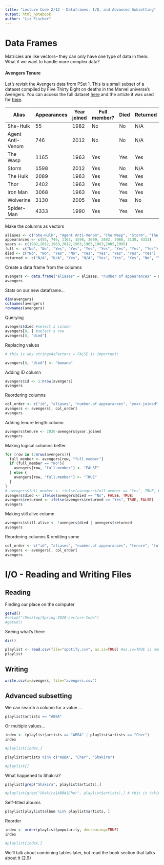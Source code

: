 ```yaml
---
title: "Lecture Code 2/12 - Dataframes, I/O, and Advanced Subsetting"
output: html_notebook
author: "Liz Fischer"
---
```


# Data Frames

Matricies are like vectors-- they can only have one type of data in them. What if we want to handle more complex data?

#### Avengers Tenure
Let's revisit the Avengers data from PSet 1.
This is a small subset of a dataset compiled by Five Thirty Eight on deaths in the Marvel universe's Avengers. You can access the full dataset [here](https://data.world/fivethirtyeight/avengers) and the article it was used for [here](https://fivethirtyeight.com/features/avengers-death-comics-age-of-ultron/).


| Alias            | Appearances | Year joined | Full member? | Died | Returned | 
|------------------|-------------|-------------|--------------|------|----------| 
| She-Hulk         | 55          | 1982        | No           | No   |  N/A     | 
| Agent Anti-Venom | 746         | 2012        | No           | No   |  N/A     | 
| The Wasp         | 1165        | 1963        | Yes          | Yes  |  Yes     | 
| Storm            | 1598        | 2012        | Yes          | No   |  N/A     | 
| The Hulk         | 2089        | 1963        | Yes          | Yes  |  Yes     | 
| Thor             | 2402        | 1963        | Yes          | Yes  |  Yes     | 
| Iron Man         | 3068        | 1963        | Yes          | Yes  |  Yes     | 
| Wolverine        | 3130        | 2005        | Yes          | Yes  |  No      | 
| Spider-Man       | 4333        | 1990        | Yes          | Yes  |  Yes     | 


Make the columns as vectors
```r
aliases <- c("She-Hulk", "Agent Anti-Venom", "The Wasp", "Storm", "The Hulk", "Thor", "Iron Man", "Wolverine", "Spider-Man")
appearances <- c(55, 746, 1165, 1598, 2089, 2402, 3068, 3130, 4333)
years <- c(1982,2012,1963,2012,1963,1963,1963,2005,1995)
full <- c("No", "No", "Yes", "Yes", "Yes", "Yes", "Yes", "Yes", "Yes")
died <- c("No", "No", "Yes", "No", "Yes", "Yes", "Yes", "Yes", "Yes")
returned <- c("N/A", "N/A", "Yes", "N/A", "Yes", "Yes", "Yes", "No", "Yes")
```

Create a data frame from the columns
```r
avengers <- data.frame("aliases" = aliases, "number of appearances" = appearances, "year joined" = years, "full member" = full, "died" = died, "returned" = returned, stringsAsFactors = FALSE)
avengers 
```

Stats on our new dataframe...
```r
dim(avengers)
colnames(avengers)
rownames(avengers)
```


Querying
```r
avengers$died #select a column
avengers[8, ] #select a row
avengers[8, "died"]
```

Replacing values
```r
# this is why stringsAsFactors = FALSE is important!

avengers[8, "died"] <- "banana"
```


Adding ID column
```r
avengers$id <- 1:nrow(avengers)
avengers
```


Reordering columns
```r
col_order <- c("id", "aliases", "number.of.appearances", "year.joined", "full.member", "died", "returned")
avengers <- avengers[, col_order]
avengers
```


Adding tenure length column
```r
avengers$tenure <- 2020-avengers$year.joined
avengers
```


Making logical columns better
```r
for (row in 1:nrow(avengers)){
  full_member <- avengers[row, "full.member"]
  if (full_member == "No"){
    avengers[row, "full.member"] <- "FALSE"
  } else {
    avengers[row, "full.member"] <- "TRUE"
  }
}
# avengers$full_member <- ifelse(avengers$full_member == "Yes", TRUE, FALSE)
avengers$died <- ifelse(avengers$died == "No", FALSE, TRUE)
avengers$returned <- ifelse(avengers$returned == "Yes", TRUE, FALSE)
avengers
```

Making still alive column
```r
avengers$still.alive <- !avengers$died | avengers$returned
avengers
```


Reordering columns & omitting some
```r
col_order <- c("id", "aliases", "number.of.appearances", "tenure", "full.member", "still.alive")
avengers <- avengers[, col_order]
avengers
```



# I/O - Reading and Writing Files

## Reading
Finding our place on the computer
```r
getwd()
#setwd("/Desktop/Spring-2020-Lecture-Code")
#getwd()
```

Seeing what's there
```r
dir()
```


```r
playlist <- read.csv(file="spotify.csv", as.is=TRUE) #as.is=TRUE is another way to stop R from creating factors, like stringsAsFactors = FALSE.
playlist
```

## Writing
```r
write.csv(x=avengers, file="avengers.csv")
```


## Advanced subsetting

We can search a column for a value....
```r
playlist$artists == "ABBA"
```


Or multiple values...
```r
index <- (playlist$artists == "ABBA" | playlist$artists == "Cher")
index

#playlist[index,]
```


```r
playlist$artists %in% c("ABBA", "Cher", "Shakira")

#playlist[]
```

What happened to Shakira?
```r
playlist[grep("Shakira", playlist$artists),]

#playlist[grep("Shakira|ABBA|Cher", playlist$artists),] # this is taking advantage of Regular Expressions, which you are free to read about as needed but we won't cover extensively


```

Self-titled albums
```r
playlist[playlist$album %in% playlist$artists, ]
```

Reorder
```r
index <- order(playlist$popularity, decreasing=TRUE)
index

#playlist[index,]
```




We'll talk about combining tables later, but read the book section that talks about it (2.9)

